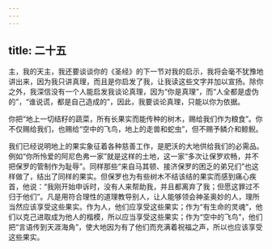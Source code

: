 ```yaml
---
---
---
```

title: 二十五
---

主，我的天主，我还要谈谈你的《圣经》的下一节对我的启示，我将会毫不犹豫地讲出来，因为我只讲真理，而且是你启发了我，让我读这些文字并加以宣扬。除你之外，我深信没有一个人能启发我谈论真理，因为“你是真理”，而“人全都是虚伪的”，“谁说谎，都是自己造成的”，因此，我要谈论真理，只能以你为依据。

你把“地上一切结籽的蔬菜，所有长果实而能传种的树木，赐给我们作为粮食”。你不仅赐给我们，也赐给“空中的飞鸟，地上的走兽和蛇虫”，但不赐予鳞介和鲸鲵。

我们已经说明地上的果实象征着各种慈善工作，是肥沃的大地供给我们的必需品。例如“你所怜爱的阿尼色弗一家”就是这样的土地，这一家“多次让保罗欢畅，并不把保罗的管制作为耻辱”。同样那些“来自马其顿、接济保罗的困乏的弟兄们”也这样做了，结出了同样的果实。但保罗也为有些树木不结该结的果实而感到痛心疾首，他说：“我刚开始申诉时，没有人来帮助我，并且都离弃了我；但愿这罪过不归于他们”。凡是用符合理性的道理教导别人，让人能够领会神圣奥妙的人，理所当然应该享受这些果实。作为人，他们应享受这些果实；作为“有生命的灵魂”，他们以克己进取成为他人的楷模，所以应当享受这些果实；作为“空中的飞鸟”，他们把“言语传到天涯海角”，使大地因为有了他们而充满着祝福之声，所以也应该享受这些果实。